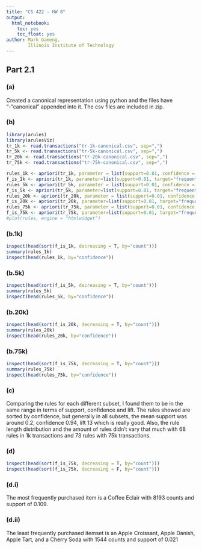 ```yaml
---
title: "CS 422 - HW 8"
output: 
  html_notebook:
    toc: yes
    toc_float: yes
author: Mark Gameng,
        Illinois Institute of Technology
---
```


## Part 2.1

### (a)
Created a canonical representation using python and the files have "-"canonical" appended into it. The csv files are included in zip.

### (b)
```r
library(arules)
library(arulesViz)
tr_1k <- read.transactions("tr-1k-canonical.csv", sep=",")
tr_5k <- read.transactions("tr-5k-canonical.csv", sep=",")
tr_20k <- read.transactions("tr-20k-canonical.csv", sep=",")
tr_75k <- read.transactions("tr-75k-canonical.csv", sep=",")
```

```r
rules_1k <- apriori(tr_1k, parameter = list(support=0.01, confidence = 0.90))
f_is_1k <- apriori(tr_1k, parameter=list(support=0.01, target="frequent itemsets"))
rules_5k <- apriori(tr_5k, parameter = list(support=0.01, confidence = 0.90))
f_is_5k <- apriori(tr_5k, parameter=list(support=0.01, target="frequent itemsets"))
rules_20k <- apriori(tr_20k, parameter = list(support=0.01, confidence = 0.90))
f_is_20k <- apriori(tr_20k, parameter=list(support=0.01, target="frequent itemsets"))
rules_75k <- apriori(tr_75k, parameter = list(support=0.01, confidence = 0.90))
f_is_75k <- apriori(tr_75k, parameter=list(support=0.01, target="frequent itemsets"))
#plot(rules, engine = "htmlwidget")
```

### (b.1k)
```r
inspect(head(sort(f_is_1k, decreasing = T, by="count")))
summary(rules_1k)
inspect(head(rules_1k, by="confidence"))
```

### (b.5k)
```r
inspect(head(sort(f_is_5k, decreasing = T, by="count")))
summary(rules_5k)
inspect(head(rules_5k, by="confidence"))
```

### (b.20k)
```r
inspect(head(sort(f_is_20k, decreasing = T, by="count")))
summary(rules_20k)
inspect(head(rules_20k, by="confidence"))
```

### (b.75k)
```r
inspect(head(sort(f_is_75k, decreasing = T, by="count")))
summary(rules_75k)
inspect(head(rules_75k, by="confidence"))
```

### (c)

Comparing the rules for each different subset, I found them to be in the same range in terms of support, confidence and lift. The rules showed are sorted by confidence, but generally in all subsets, the mean support was around 0.2, confidence 0.94, lift 13 which is really good. Also, the rule length distribution and the amount of rules didn't vary that much with 68 rules in 1k transactions and 73 rules with 75k transactions.

### (d)
```r
inspect(head(sort(f_is_75k, decreasing = T, by="count")))
inspect(head(sort(f_is_75k, decreasing = F, by="count")))
```

### (d.i)

The most frequently purchased item is a Coffee Eclair with 8193 counts and support of 0.109.

### (d.ii)

The least frequently purchased itemset is an Apple Croissant, Apple Danish, Apple Tart, and a Cherry Soda with 1544 counts and support of 0.021
